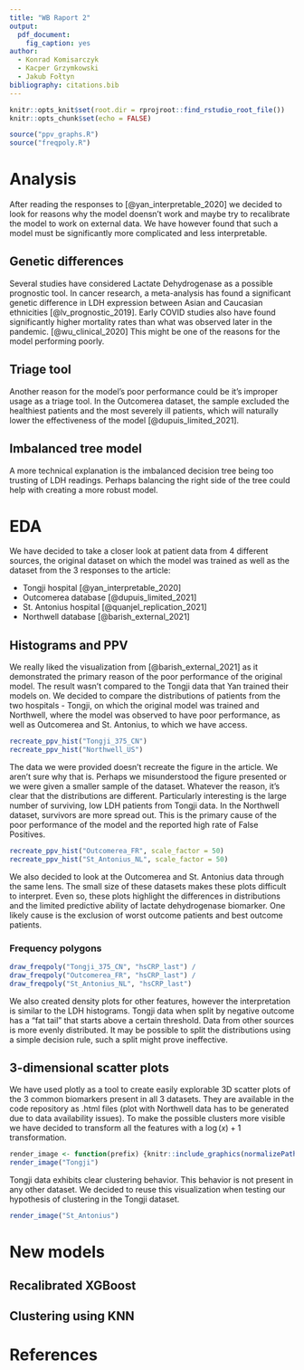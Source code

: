 ```yaml
---
title: "WB Raport 2"
output: 
  pdf_document:
    fig_caption: yes
author:
  - Konrad Komisarczyk
  - Kacper Grzymkowski
  - Jakub Fołtyn
bibliography: citations.bib
---
```


```r
knitr::opts_knit$set(root.dir = rprojroot::find_rstudio_root_file())
knitr::opts_chunk$set(echo = FALSE)
```

```r
source("ppv_graphs.R")
source("freqpoly.R")
```

# Analysis
After reading the responses to [@yan_interpretable_2020] we decided to look for reasons why the model doensn't work and maybe try to recalibrate the model to work on external data.
We have however found that such a model must be significantly more complicated and less interpretable.

## Genetic differences
Several studies have considered Lactate Dehydrogenase as a possible prognostic tool. 
In cancer research, a meta-analysis has found a significant genetic difference in LDH expression between Asian and Caucasian ethnicities  [@lv_prognostic_2019].
Early COVID studies also have found significantly higher mortality rates than what was observed later in the pandemic. [@wu_clinical_2020] 
This might be one of the reasons for the model performing poorly. 

## Triage tool
Another reason for the model's poor performance could be it's improper usage as a triage tool.
In the Outcomerea dataset, the sample excluded the healthiest patients and the most severely ill patients, which will naturally lower the effectiveness of the model [@dupuis_limited_2021]. 

## Imbalanced tree model
A more technical explanation is the imbalanced decision tree being too trusting of LDH readings.
Perhaps balancing the right side of the tree could help with creating a more robust model.

# EDA
We have decided to take a closer look at patient data from 4 different sources, the original dataset on which the model was trained as well as the dataset from the 3 responses to the article:

* Tongji hospital [@yan_interpretable_2020]
* Outcomerea database [@dupuis_limited_2021]
* St. Antonius hospital [@quanjel_replication_2021]
* Northwell database [@barish_external_2021]

## Histograms and PPV
We really liked the visualization from [@barish_external_2021] as it demonstrated the primary reason of the poor performance of the original model.
The result wasn't compared to the Tongji data that Yan trained their models on. 
We decided to compare the distributions of patients from the two hospitals - Tongji, on which the original model was trained and Northwell, where the model was observed to have poor performance, as well as Outcomerea and St. Antonius, to which we have access.

```r
recreate_ppv_hist("Tongji_375_CN")
recreate_ppv_hist("Northwell_US")

```

The data we were provided doesn't recreate the figure in the article.
We aren't sure why that is. Perhaps we misunderstood the figure presented or we were given a smaller sample of the dataset.
Whatever the reason, it's clear that the distributions are different. 
Particularly interesting is the large number of surviving, low LDH patients from Tongji data.
In the Northwell dataset, survivors are more spread out.
This is the primary cause of the poor performance of the model and the reported high rate of False Positives.

\newpage
```r
recreate_ppv_hist("Outcomerea_FR", scale_factor = 50)
recreate_ppv_hist("St_Antonius_NL", scale_factor = 50)

```
We also decided to look at the Outcomerea and St. Antonius data through the same lens.
The small size of these datasets makes these plots difficult to interpret.
Even so, these plots highlight the differences in distributions and the limited predictive ability of lactate dehydrogenase biomarker.
One likely cause is the exclusion of worst outcome patients and best outcome patients.


\newpage

### Frequency polygons 
```r
draw_freqpoly("Tongji_375_CN", "hsCRP_last") /
draw_freqpoly("Outcomerea_FR", "hsCRP_last") /
draw_freqpoly("St_Antonius_NL", "hsCRP_last") 

```
We also created density plots for other features, however the interpretation is similar to the LDH histograms.
Tongji data when split by negative outcome has a "fat tail" that starts above a certain threshold.
Data from other sources is more evenly distributed. 
It may be possible to split the distributions using a simple decision rule, such a split might prove ineffective.

\newpage

## 3-dimensional scatter plots
We have used plotly as a tool to create easily explorable 3D scatter plots of the 3 common biomarkers present in all 3 datasets. 
They are available in the code repository as .html files (plot with Northwell data has to be generated due to data availability issues). 
To make the possible clusters more visible we have decided to transform all the features with a $\log(x) + 1$ transformation.
```r
render_image <- function(prefix) {knitr::include_graphics(normalizePath(paste0("screenshots/", prefix, "_scatter.png")))}
render_image("Tongji")
```
Tongji data exhibits clear clustering behavior. 
This behavior is not present in any other dataset.
We decided to reuse this visualization when testing our hypothesis of clustering in the Tongji dataset.

```r
render_image("St_Antonius")
```

\newpage

# New models

## Recalibrated XGBoost

## Clustering using KNN

# References
